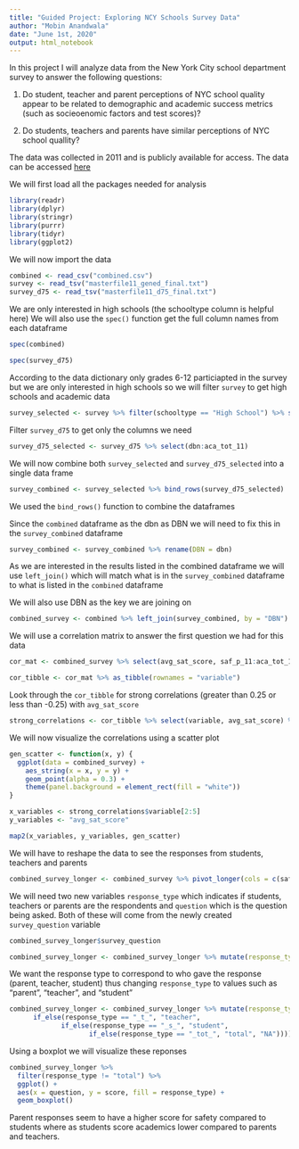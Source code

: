 ---
title: "Guided Project: Exploring NCY Schools Survey Data"
author: "Mobin Anandwala"
date: "June 1st, 2020"
output: html_notebook
---

In this project I will analyze data from the New York City school department survey to answer the following questions:

1. Do student, teacher and parent perceptions of NYC school quality appear to be related to demographic and academic success metrics (such as socieoenomic factors and test scores)?

2. Do students, teachers and parents have similar perceptions of NYC school quallity?

The data was collected in 2011 and is publicly available for access.  The data can be accessed [here](https://data.cityofnewyork.us/Education/2011-NYC-School-Survey/mnz3-dyi8)

We will first load all the packages needed for analysis
```{r}
library(readr)
library(dplyr)
library(stringr)
library(purrr)
library(tidyr)
library(ggplot2)
```

We will now import the data
```{r}
combined <- read_csv("combined.csv")
survey <- read_tsv("masterfile11_gened_final.txt")
survey_d75 <- read_tsv("masterfile11_d75_final.txt")
```

We are only interested in high schools (the schooltype column is helpful here) We will also use the `spec()` function get the full column names from each dataframe
```{r}
spec(combined)
```

```{r}
spec(survey_d75)
```
According to the data dictionary only grades 6-12 particiapted in the survey but we are only interested in high schools so we will filter `survey` to get high schools and academic data

```{r}
survey_selected <- survey %>% filter(schooltype == "High School") %>% select(dbn:aca_tot_11)
```

Filter `survey_d75` to get only the columns we need
```{r}
survey_d75_selected <- survey_d75 %>% select(dbn:aca_tot_11)
```

We will now combine both `survey_selected` and `survey_d75_selected` into a single data frame
```{r}
survey_combined <- survey_selected %>% bind_rows(survey_d75_selected)
```

We used the `bind_rows()` function to combine the dataframes

Since the `combined` dataframe as the dbn as DBN we will need to fix this in the `survey_combined` dataframe

```{r}
survey_combined <- survey_combined %>% rename(DBN = dbn)
```

As we are interested in the results listed in the combined dataframe we will use `left_join()` which will match what is in the `survey_combined` dataframe to what is listed in the `combined` dataframe

We will also use DBN as the key we are joining on

```{r}
combined_survey <- combined %>% left_join(survey_combined, by = "DBN")
```

We will use a correlation matrix to answer the first question we had for this data



```{r}
cor_mat <- combined_survey %>% select(avg_sat_score, saf_p_11:aca_tot_11) %>% cor(use = "pairwise.complete.obs")

cor_tibble <- cor_mat %>% as_tibble(rownames = "variable")
```

Look through the `cor_tibble` for strong correlations (greater than 0.25 or less than -0.25) with `avg_sat_score`

```{r}
strong_correlations <- cor_tibble %>% select(variable, avg_sat_score) %>% filter(avg_sat_score > 0.25 | avg_sat_score < -0.25)
```

We will now visualize the correlations using a scatter plot
```{r}
gen_scatter <- function(x, y) {
  ggplot(data = combined_survey) +
    aes_string(x = x, y = y) + 
    geom_point(alpha = 0.3) +
    theme(panel.background = element_rect(fill = "white"))
}

x_variables <- strong_correlations$variable[2:5]
y_variables <- "avg_sat_score"

map2(x_variables, y_variables, gen_scatter)
```

We will have to reshape the data to see the responses from students, teachers and parents

```{r}
combined_survey_longer <- combined_survey %>% pivot_longer(cols = c(saf_p_11:aca_tot_11), names_to = "survey_question", values_to = "score")
```

We will need two new variables `response_type` which indicates if students, teachers or parents are the respondents and `question` which is the question being asked.  Both of these will come from the newly created `survey_question` variable

```{r}
combined_survey_longer$survey_question
```

```{r}
combined_survey_longer <- combined_survey_longer %>% mutate(response_type = str_sub(combined_survey_longer$survey_question,4, 6)) %>% mutate(question = str_sub(combined_survey_longer$survey_question,1, 3)) 
```

We want the response type to correspond to who gave the response (parent, teacher, student) thus changing `response_type` to values such as "parent", "teacher", and "student"

```{r}
combined_survey_longer <- combined_survey_longer %>% mutate(response_type = if_else(response_type == "_p_", "parent",
      if_else(response_type == "_t_", "teacher",
             if_else(response_type == "_s_", "student",
                    if_else(response_type == "_tot_", "total", "NA")))))
```

Using a boxplot we will visualize these reponses
```{r}
combined_survey_longer %>% 
  filter(response_type != "total") %>%
  ggplot() +
  aes(x = question, y = score, fill = response_type) +
  geom_boxplot()
```


Parent responses seem to have a higher score for safety compared to students where as students score academics lower compared to parents and teachers.
